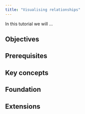 ```yaml
---
title: "Visualising relationships"
---
```


In this tutorial we will ...

## Objectives

## Prerequisites

## Key concepts

## Foundation

## Extensions
